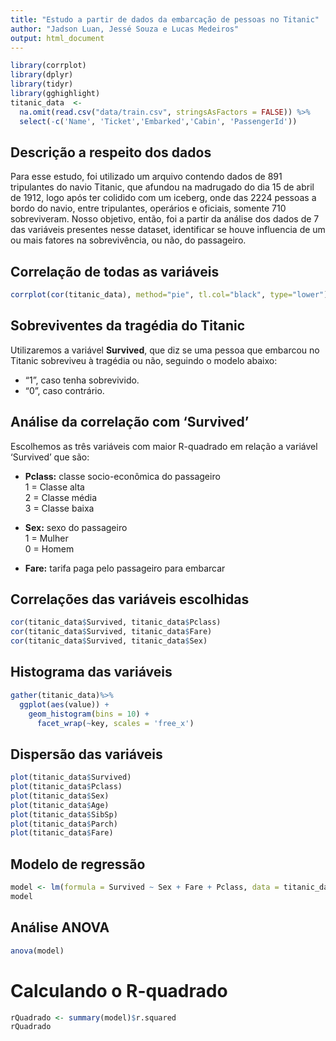 ```yaml
---
title: "Estudo a partir de dados da embarcação de pessoas no Titanic"
author: "Jadson Luan, Jessé Souza e Lucas Medeiros"
output: html_document
---
```


```r
library(corrplot)
library(dplyr)
library(tidyr)
library(gghighlight)
titanic_data  <- 
  na.omit(read.csv("data/train.csv", stringsAsFactors = FALSE)) %>%
  select(-c('Name', 'Ticket','Embarked','Cabin', 'PassengerId'))
```

## Descrição a respeito dos dados

 Para esse estudo, foi utilizado um arquivo contendo dados de 891 tripulantes do navio Titanic, que afundou na madrugado do dia 15 de abril de 1912, logo após ter colidido com um iceberg, onde das 2224 pessoas a bordo do navio, entre tripulantes, operários e  oficiais, somente 710 sobreviveram. Nosso objetivo, então, foi a partir da análise dos dados de 7 das variáveis presentes nesse dataset, identificar se houve influencia de um ou mais fatores na sobrevivência, ou não, do passageiro.

## Correlação de todas as variáveis
```r
corrplot(cor(titanic_data), method="pie", tl.col="black", type="lower")
```

## Sobreviventes da tragédia do Titanic

Utilizaremos a variável **Survived**, que diz se uma pessoa que embarcou no Titanic sobreviveu à tragédia ou não, seguindo o modelo abaixo:

- "1", caso tenha sobrevivido.
- "0", caso contrário.

## Análise da correlação com 'Survived'

Escolhemos as três variáveis com maior R-quadrado em relação a variável 'Survived' que são:

- **Pclass:** classe socio-econômica do passageiro  
1 = Classe alta  
2 = Classe média  
3 = Classe baixa  

- **Sex:** sexo do passageiro  
1 = Mulher  
0 = Homem  

- **Fare:** tarifa paga pelo passageiro para embarcar 

## Correlações das variáveis escolhidas
```r
cor(titanic_data$Survived, titanic_data$Pclass)
cor(titanic_data$Survived, titanic_data$Fare)
cor(titanic_data$Survived, titanic_data$Sex)
```

## Histograma das variáveis

```r
gather(titanic_data)%>%
  ggplot(aes(value)) +
    geom_histogram(bins = 10) +
      facet_wrap(~key, scales = 'free_x')
```

## Dispersão das variáveis
```r
plot(titanic_data$Survived)
plot(titanic_data$Pclass)
plot(titanic_data$Sex)
plot(titanic_data$Age)
plot(titanic_data$SibSp)
plot(titanic_data$Parch)
plot(titanic_data$Fare)
```

## Modelo de regressão
```r
model <- lm(formula = Survived ~ Sex + Fare + Pclass, data = titanic_data)
model
```

## Análise ANOVA
```r
anova(model)
```

# Calculando o R-quadrado
```r
rQuadrado <- summary(model)$r.squared
rQuadrado
```